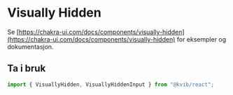 
<Meta title="Komponenter/Visually Hidden" />

# Visually Hidden

Se [https://chakra-ui.com/docs/components/visually-hidden](https://chakra-ui.com/docs/components/visually-hidden) for eksempler og dokumentasjon.

## Ta i bruk

```jsx
import { VisuallyHidden, VisuallyHiddenInput } from "@kvib/react";
```

